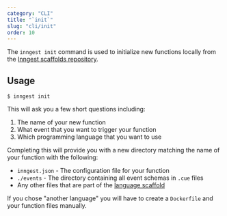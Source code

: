 ```yaml
---
category: "CLI"
title: "`init`"
slug: "cli/init"
order: 10
---
```


The `inngest init` command is used to initialize new functions locally from the [Inngest scaffolds repository](https://github.com/inngest/scaffolds).

## Usage

```
$ inngest init
```

This will ask you a few short questions including:

1. The name of your new function
2. What event that you want to trigger your function
3. Which programming language that you want to use

Completing this will provide you with a new directory matching the name of your function with the following:

- `inngest.json` - The configuration file for your function
- `./events` - The directory containing all event schemas in `.cue` files
- Any other files that are part of the [language scaffold](https://github.com/inngest/scaffolds)

If you chose "another language" you will have to create a `Dockerfile` and your function files manually.
